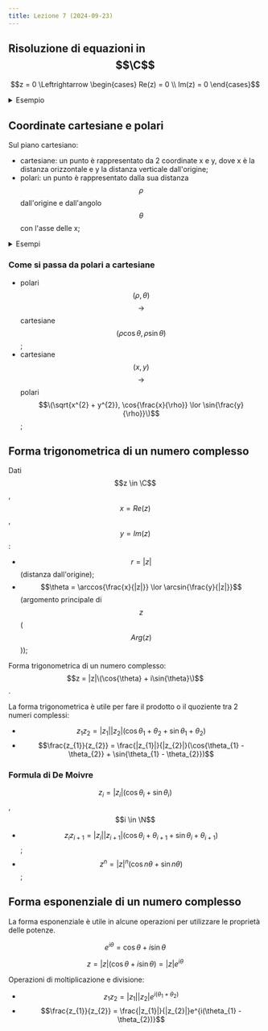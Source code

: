 ```yaml
---
title: Lezione 7 (2024-09-23)
---
```



## Risoluzione di equazioni in $$\C$$

$$z = 0 \Leftrightarrow \begin{cases} Re(z) = 0 \\ Im(z) = 0 \end{cases}$$

<details>
<summary>Esempio</summary>

Determinare tutti i numeri complessi $$z$$ che risolvono l'equazione.

$$z^{2} + Im(z) + 2 \overline{z} = 0$$

Scrivo $$z$$ nella forma cartesiana:

$$(x + iy)^{2} + iy + 2(x - iy) = x^{2} + y^{2} + 2x + i(2 x y - y) = 0$$

Perché un numero complesso sia uguale a $$0$$, sia la parte reale, sia quella
immaginaria devono essere $$0$$.

$$
\begin{cases}
x^{2} + y^{2} + 2x = 0 \\
2xy - y = 0
\end{cases}
$$

$$
\begin{cases}
x^{2} + y^{2} + 2x = 0 \\
y = 0
\end{cases}
\cup
\begin{cases}
x^{2} + y^{2} + 2x = 0 \\
y = \frac{1}{2}
\end{cases}
$$

E trovo le soluzioni di $$x^{2} + y^{2} +2x = 0$$ in entrambi i casi.

Alla fine la soluzione saranno 4 numeri complessi distinti, 2 dove la parte
immaginaria è $$0$$ e 2 dove è $$\frac{1}{2}$$.

</details>

## Coordinate cartesiane e polari

Sul piano cartesiano:

- cartesiane: un punto è rappresentato da 2 coordinate x e y, dove x è la
  distanza orizzontale e y la distanza verticale dall'origine;
- polari: un punto è rappresentato dalla sua distanza $$\rho$$ dall'origine e
  dall'angolo $$\theta$$ con l'asse delle x;

<details>
<summary>Esempi</summary>

- cartesiane: $$(1, 0)$$, polari: $$(1, 0)$$

  <Desmos graph="tn8yggvtkj" />

- cartesiane: $$(0, 1)$$, polari: $$(1, \frac{\pi}{2})$$

  <Desmos graph="p05b94clgo" />

- cartesiane: $$(1, `)$$, polari: $$(\sqrt{2}, \frac{\pi}{4})$$

  <Desmos graph="youd29fvjx" />

</details>

### Come si passa da polari a cartesiane

- polari $$(\rho, \theta)$$ $$\rightarrow$$ cartesiane
  $$(\rho \cos{\theta}, \rho \sin{\theta})$$;
- cartesiane $$(x, y)$$ $$\rightarrow$$ polari
  $$\(\sqrt{x^{2} + y^{2}}, \cos{\frac{x}{\rho}} \lor \sin{\frac{y}{\rho}}\)$$;

## Forma trigonometrica di un numero complesso

Dati $$z \in \C$$, $$x = Re(z)$$, $$y = Im(z)$$:

- $$r = |z|$$ (distanza dall'origine);
- $$\theta = \arccos{\frac{x}{|z|}} \lor \arcsin{\frac{y}{|z|}}$$ (argomento
  principale di $$z$$ ($$Arg(z)$$));

Forma trigonometrica di un numero complesso:
$$z = |z|\(\cos{\theta} + i\sin{\theta}\)$$.

La forma trigonometrica è utile per fare il prodotto o il quoziente tra 2 numeri
complessi:

- $$z_{1} z_{2} = |z_{1}| |z_{2}| (\cos{\theta_{1} + \theta_{2}} + \sin{\theta_{1} + \theta_{2}})$$
- $$\frac{z_{1}}{z_{2}} = \frac{|z_{1}|}{|z_{2}|}(\cos{\theta_{1} - \theta_{2}} + \sin{\theta_{1} - \theta_{2}})$$

### Formula di De Moivre

$$z_{i} = |z_{i}|(\cos{\theta_{i}} + \sin{\theta_{i}})$$, $$i \in \N$$

- $$z_{i} z_{i + 1} = |z_{i}||z_{i + 1}|(\cos{\theta_{i} + \theta_{i + 1}} + \sin{\theta_{i} + \theta_{i + 1}})$$;
- $$z^{n} = |z|^{n}(\cos{n \theta} + \sin{n \theta})$$;

## Forma esponenziale di un numero complesso

La forma esponenziale è utile in alcune operazioni per utilizzare le proprietà
delle potenze.

$$e^{i\theta} = \cos{\theta} + i \sin{\theta}$$

$$z = |z|(\cos{\theta} + i \sin{\theta}) = |z| e^{i \theta}$$

Operazioni di moltiplicazione e divisione:

- $$z_{1} z_{2} = |z_{1}||z_{2}|e^{i(\theta_{1} + \theta_{2})}$$
- $$\frac{z_{1}}{z_{2}} = \frac{|z_{1}|}{|z_{2}|}e^{i(\theta_{1} - \theta_{2})}$$
